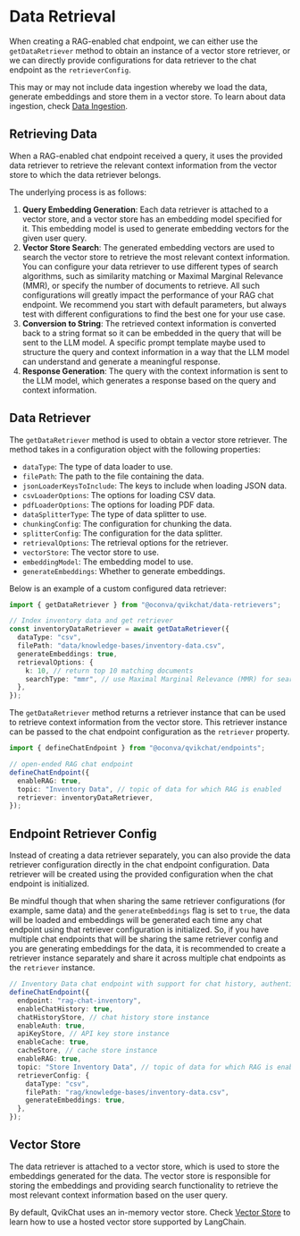 # Data Retrieval

When creating a RAG-enabled chat endpoint, we can either use the `getDataRetriever` method to obtain an instance of a vector store retriever, or we can directly provide configurations for data retriever to the chat endpoint as the `retrieverConfig`.

This may or may not include data ingestion whereby we load the data, generate embeddings and store them in a vector store. To learn about data ingestion, check [Data Ingestion](/rag-guide/data-ingestion).

## Retrieving Data

When a RAG-enabled chat endpoint received a query, it uses the provided data retriever to retrieve the relevant context information from the vector store to which the data retriever belongs.

The underlying process is as follows:

1. **Query Embedding Generation**: Each data retriever is attached to a vector store, and a vector store has an embedding model specified for it. This embedding model is used to generate embedding vectors for the given user query.
2. **Vector Store Search**: The generated embedding vectors are used to search the vector store to retrieve the most relevant context information. You can configure your data retriever to use different types of search algorithms, such as similarity matching or Maximal Marginal Relevance (MMR), or specify the number of documents to retrieve. All such configurations will greatly impact the performance of your RAG chat endpoint. We recommend you start with default parameters, but always test with different configurations to find the best one for your use case.
3. **Conversion to String**: The retrieved context information is converted back to a string format so it can be embedded in the query that will be sent to the LLM model. A specific prompt template maybe used to structure the query and context information in a way that the LLM model can understand and generate a meaningful response.
4. **Response Generation**: The query with the context information is sent to the LLM model, which generates a response based on the query and context information.

## Data Retriever

The `getDataRetriever` method is used to obtain a vector store retriever. The method takes in a configuration object with the following properties:

- `dataType`: The type of data loader to use.
- `filePath`: The path to the file containing the data.
- `jsonLoaderKeysToInclude`: The keys to include when loading JSON data.
- `csvLoaderOptions`: The options for loading CSV data.
- `pdfLoaderOptions`: The options for loading PDF data.
- `dataSplitterType`: The type of data splitter to use.
- `chunkingConfig`: The configuration for chunking the data.
- `splitterConfig`: The configuration for the data splitter.
- `retrievalOptions`: The retrieval options for the retriever.
- `vectorStore`: The vector store to use.
- `embeddingModel`: The embedding model to use.
- `generateEmbeddings`: Whether to generate embeddings.

Below is an example of a custom configured data retriever:

```typescript copy
import { getDataRetriever } from "@oconva/qvikchat/data-retrievers";

// Index inventory data and get retriever
const inventoryDataRetriever = await getDataRetriever({
  dataType: "csv",
  filePath: "data/knowledge-bases/inventory-data.csv",
  generateEmbeddings: true,
  retrievalOptions: {
    k: 10, // return top 10 matching documents
    searchType: "mmr", // use Maximal Marginal Relevance (MMR) for search
  },
});
```

The `getDataRetriever` method returns a retriever instance that can be used to retrieve context information from the vector store. This retriever instance can be passed to the chat endpoint configuration as the `retriever` property.

```typescript copy
import { defineChatEndpoint } from "@oconva/qvikchat/endpoints";

// open-ended RAG chat endpoint
defineChatEndpoint({
  enableRAG: true,
  topic: "Inventory Data", // topic of data for which RAG is enabled
  retriever: inventoryDataRetriever,
});
```

## Endpoint Retriever Config

Instead of creating a data retriever separately, you can also provide the data retriever configuration directly in the chat endpoint configuration. Data retriever will be created using the provided configuration when the chat endpoint is initialized.

Be mindful though that when sharing the same retriever configurations (for example, same data) and the `generateEmbeddings` flag is set to `true`, the data will be loaded and embeddings will be generated each time any chat endpoint using that retriever configuration is initialized. So, if you have multiple chat endpoints that will be sharing the same retriever config and you are generating embeddings for the data, it is recommended to create a retriever instance separately and share it across multiple chat endpoints as the `retriever` instance.

```typescript copy
// Inventory Data chat endpoint with support for chat history, authentication, caching and RAG
defineChatEndpoint({
  endpoint: "rag-chat-inventory",
  enableChatHistory: true,
  chatHistoryStore, // chat history store instance
  enableAuth: true,
  apiKeyStore, // API key store instance
  enableCache: true,
  cacheStore, // cache store instance
  enableRAG: true,
  topic: "Store Inventory Data", // topic of data for which RAG is enabled
  retrieverConfig: {
    dataType: "csv",
    filePath: "rag/knowledge-bases/inventory-data.csv",
    generateEmbeddings: true,
  },
});
```

## Vector Store

The data retriever is attached to a vector store, which is used to store the embeddings generated for the data. The vector store is responsible for storing the embeddings and providing search functionality to retrieve the most relevant context information based on the user query.

By default, QvikChat uses an in-memory vector store. Check [Vector Store](/rag-guide/vector-stores) to learn how to use a hosted vector store supported by LangChain.
